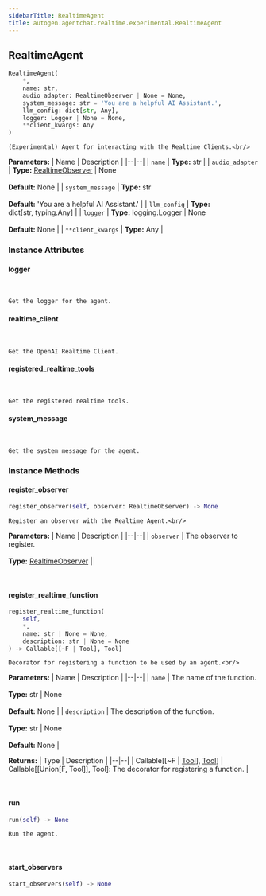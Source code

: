 ```yaml
---
sidebarTitle: RealtimeAgent
title: autogen.agentchat.realtime.experimental.RealtimeAgent
---
```

<h2 id="autogen.agentchat.realtime.experimental.RealtimeAgent" class="doc doc-heading">
    <code class="doc-symbol doc-symbol-heading doc-symbol-class"></code>
    <span class="doc doc-object-name doc-class-name">RealtimeAgent</span>
</h2>

```python
RealtimeAgent(
    *,
    name: str,
    audio_adapter: RealtimeObserver | None = None,
    system_message: str = 'You are a helpful AI Assistant.',
    llm_config: dict[str, Any],
    logger: Logger | None = None,
    **client_kwargs: Any
)
```

    (Experimental) Agent for interacting with the Realtime Clients.<br/>

<b>Parameters:</b>
| Name | Description |
|--|--|
| `name` | **Type:** str |
| `audio_adapter` | **Type:** [RealtimeObserver](/docs/api-reference/autogen/agentchat/realtime/experimental/RealtimeObserver) \| None<br/><br/>**Default:** None |
| `system_message` | **Type:** str<br/><br/>**Default:** 'You are a helpful AI Assistant.' |
| `llm_config` | **Type:** dict[str, typing.Any] |
| `logger` | **Type:** logging.Logger \| None<br/><br/>**Default:** None |
| `**client_kwargs` | **Type:** Any |

### Instance Attributes

<code class="doc-symbol doc-symbol-heading doc-symbol-attribute"></code>
#### logger
<br />

    Get the logger for the agent.

<code class="doc-symbol doc-symbol-heading doc-symbol-attribute"></code>
#### realtime_client
<br />

    Get the OpenAI Realtime Client.

<code class="doc-symbol doc-symbol-heading doc-symbol-attribute"></code>
#### registered_realtime_tools
<br />

    Get the registered realtime tools.

<code class="doc-symbol doc-symbol-heading doc-symbol-attribute"></code>
#### system_message
<br />

    Get the system message for the agent.

### Instance Methods

<code class="doc-symbol doc-symbol-heading doc-symbol-method"></code>
#### register_observer

```python
register_observer(self, observer: RealtimeObserver) -> None
```

    Register an observer with the Realtime Agent.<br/>

<b>Parameters:</b>
| Name | Description |
|--|--|
| `observer` | The observer to register.<br/><br/>**Type:** [RealtimeObserver](/docs/api-reference/autogen/agentchat/realtime/experimental/RealtimeObserver) |

<br />

<code class="doc-symbol doc-symbol-heading doc-symbol-method"></code>
#### register_realtime_function

```python
register_realtime_function(
    self,
    *,
    name: str | None = None,
    description: str | None = None
) -> Callable[[~F | Tool], Tool]
```

    Decorator for registering a function to be used by an agent.<br/>

<b>Parameters:</b>
| Name | Description |
|--|--|
| `name` | The name of the function.<br/><br/>**Type:** str \| None<br/><br/>**Default:** None |
| `description` | The description of the function.<br/><br/>**Type:** str \| None<br/><br/>**Default:** None |

<b>Returns:</b>
| Type | Description |
|--|--|
| Callable[[~F \| [Tool](/docs/api-reference/autogen/tools/Tool)], [Tool](/docs/api-reference/autogen/tools/Tool)] | Callable[[Union[F, Tool]], Tool]: The decorator for registering a function. |

<br />

<code class="doc-symbol doc-symbol-heading doc-symbol-method"></code>
#### run

```python
run(self) -> None
```

    Run the agent.

<br />

<code class="doc-symbol doc-symbol-heading doc-symbol-method"></code>
#### start_observers

```python
start_observers(self) -> None
```

    

<br />